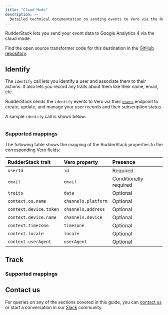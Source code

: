 ```yaml
---
title: "Cloud Mode"
description: >-
  Detailed technical documentation on sending events to Vero via the RudderStack cloud mode.
---
```


RudderStack lets you send your event data to Google Analytics 4 via the <Link to="/destinations/rudderstack-connection-modes/#cloud-mode">cloud mode</Link>.

<div class="infoBlock">
Find the open source transformer code for this destination in the <a href="https://github.com/rudderlabs/rudder-transformer/tree/master/v0/destinations/drip">GitHub repository</a>.
</div>

## Identify

The <Link to="/event-spec/standard-events/identify">`identify`</Link> call lets you identify a user and associate them to their actions. It also lets you record any traits about them like their name, email, etc.

RudderStack sends the `identify` events to Vero via their [`users`](https://api.getvero.com/api/v2/users/track) endpoint to create, update, and manage your user records and their subscription status.

A sample `identify` call is shown below:

```javascript

```

### Supported mappings

The following table shows the mapping of the RudderStack properties to the corresponding Vero fields:

| RudderStack trait | Vero property | Presence |
| :-----| :------| :-------|
| `userId` | `id` | Required
| `email` | `email` | Conditionally required |
| `traits` | `data` |  Optional |
| `context.os.name` | `channels.platform` | Optional |
| `context.device.token` | `channels.address` | Optional |
| `context.device.name` | `channels.device` | Optional |
| `context.timezone` | `timezone` | Optional |
| `context.locale`| `locale` | Optional |
| `context.userAgent` | `userAgent` | Optional |

## Track

### Supported mappings

## Contact us

For queries on any of the sections covered in this guide, you can [contact us](mailto:%20docs@rudderstack.com) or start a conversation in our [Slack](https://rudderstack.com/join-rudderstack-slack-community) community.
